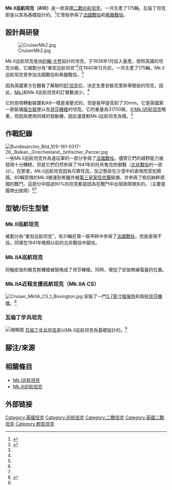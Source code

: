 {{Infobox Weapon
|is_vehicle=yes
|is_UK=yes
|name= Mk.II巡航坦克（A10）
|image= File:Cruiser MkIIA CS 1 Bovington.jpg
|image_size= 300px
|caption= 現藏于[[博文頓坦克博物館|博文頓坦克博物館]]的Mk.II CS
|origin= {{flagcountry|UK}}
|type= [[巡航坦克|巡航坦克]]
|used_by={{UK}}
|designer=[[約翰·卡登|約翰·卡登]]
|design_date=1934
|manufacturer=[[維克斯|維克斯]]等
|service= 1940-1941 <ref name="FortyT"/>
|wars=[[第二次世界大戰|第二次世界大戰]]
|production_date=1938-1940 <ref name=FortyT/>
|number=175輛<ref name="AutoBT-1"/>
|       length=18 ft 4 in （5.5 m）
|        width=8 ft 4 in （2.6 m）
|       height=8 ft 8 in （2.5 m）
|       weight=14.3[[公噸|公噸]]
|   suspension=三輪轉向架 螺旋彈簧懸掛
|   speed=16 mph（公路）<br /> 8 mph（越野）
|        vehicle_range=100英里（公路）
|      primary_armament=[[QF_2磅炮|QF 2磅炮]]<br />備彈量100發
|    secondary_armament=兩挺[[維克斯機槍|維克斯機槍]]或[[貝莎機槍|貝莎機槍]]<br />備彈量4,050發
|       armour=6 - 30 mm
|       engine=AEC A179型6缸[[汽油機|汽油機]]
|           engine_power=150匹
|           pw_ratio=
|         crew=5 <ref name="Tucker2004"/>（車長，裝填手，炮手，駕駛員，機槍手）
}}

'''Mk.II巡航坦克（A10）'''是一款英國[[二戰|二戰]][[巡航坦克|巡航坦克]]。一共生產了175輛。瓦倫丁坦克即是以其為基礎設計的。<ref name="Jackson2010">{{cite book|author=Robert Jackson|title=101 Great Tanks|url=http://books.google.com/books?id=JbmJcTyFLgkC&pg=PA35|date=1 January 2010|publisher=The Rosen Publishing Group|isbn=978-1-4358-3595-5|pages=35–}}</ref>它曾經參與了[[法國戰役|法國戰役]]和[[希臘戰役|希臘戰役]]。

==設計與研發==

[[File:CruiserMk2.jpg|thumb]]

Mk.II巡航坦克是由[[約翰·卡登|約翰·卡登]]設計的坦克，于1938年1月投入量產。按照英國的坦克分級，它被劃分為“重型巡航坦克”<ref name="Tucker2004">{{cite book|author=Spencer Tucker|title=Tanks: An Illustrated History of Their Impact|url=http://books.google.com/books?id=N481TmqiSiUC&pg=PA375|date=1 January 2004|publisher=ABC-CLIO|isbn=978-1-57607-995-9|pages=49–50}}</ref>在1940年12月前，一共生產了175輛。Mk.II巡航坦克曾參加法國戰役和希臘戰役。<ref name="Tucker2004"/>

因為英國軍方在觀看了蘇聯的[[BT坦克|BT坦克]]后，決定生產安裝克里斯蒂懸掛的坦克，因此，[[Mk.I巡航坦克|Mk.I]]和Mk.II巡航坦克的訂單數減少。<ref name="Tucker2004"/>

它的炮塔轉動裝置和A9一樣是液壓式的，但是裝甲提高到了30mm。它是英國第一款裝備[[複合裝甲|複合裝甲]]以及[[貝莎機槍|貝莎機槍]]的坦克。它的重量為31700磅，比[[Mk.I巡航坦克|Mk.I巡航坦克]]略重，但因為使用同樣的發動機，因此速度較Mk.I巡航坦克為慢。<ref name="Tucker2004"/>

==作戰記錄==
[[File:Bundesarchiv_Bild_101I-161-0317-26,_Balkan,_Griechenland,_britischer_Panzer.jpg|thumb]]
一些Mk.II巡航坦克作為遠征軍的一部分參與了[[法國戰役|法國戰役]]。儘管它們的越野能力被發現十分糟糕，但是它們仍然參與了1941年的托布魯克防御戰（[[北非戰役|北非戰役]]的一部分）。在那里，Mk.II巡航坦克因為可靠性高，加之懸掛在沙漠中的表現而受到贊揚。60輛受損的Mk.II被運到希臘并被[[第三皇家坦克團|第三皇家坦克團]]裝備，并參與了抵抗納粹德國的戰鬥。這部分中超過90%的坦克都是因為在戰鬥中出現故障損失的。（主要是履帶出故障）<ref name="Crisp2005"/><ref name="Watt2007"/>
==型號/衍生型號==
===Mk.II巡航坦克===
被劃分為“重型巡航坦克”，有31輛在第一裝甲師中參與了[[法國戰役|法國戰役]]，但是表現不佳。同樣在1941年晚期以前的北非戰役中服役。

===Mk.IIA巡航坦克===
同軸安放的維克斯機槍被替換成了貝莎機槍。同時，增加了安放無線電臺的位置。

===Mk.IIA近程支援巡航坦克（Mk.IIA CS）===
[[File:Cruiser_MkIIA_CS_1_Bovington.jpg|thumb]]
安裝了一門[[3.7英寸榴彈炮|3.7英寸榴彈炮]]和兩挺[[貝莎機槍|貝莎機槍]]。<ref name="White1970">{{cite book|author=Brian Terence White|title=British tanks and fighting vehicles, 1914-1945|url=http://books.google.com/books?id=GIXfAAAAMAAJ|year=1970|publisher=Allan|pages=pp.55}}</ref>

===瓦倫丁步兵坦克===
[[File:Valentine_II_in_Kubinka.jpg|缩略图]]
[[瓦倫丁坦克|瓦倫丁步兵坦克]]是以Mk.II巡航坦克為基礎設計的。<ref name="Jackson2010"/>

==腳注/來源==

{{reflist|refs=
<ref name=FortyT>{{cite book | last = Forty | first = George | authorlink = | coauthors = Jack Livesy| title = The World Encyclopedia of Tanks & Armoured Fighting Vehicles | publisher = Lorenz Books | year = 2006 | location = | pages = 55 | url = | doi = | id = | isbn = 978-0-7548-1741-3}}</ref>

<ref name="AutoBT-1">{{Cite web |url= http://3y.uu456.com/bp-740b9130sa8102d276a22f7s-1.html |title= 二战英军坦克全系列图文介绍 |deadurl= yes |archiveurl= https://web.archive.org/web/20140112122015/http://3y.uu456.com/bp-740b9130sa8102d276a22f7s-1.html |archivedate= 2014-01-12 |accessdate= 2014-01-12 }}</ref>

<ref name="Crisp2005">{{cite book|author=Robert Crisp|title=Brazen Chariots|url=http://books.google.com/books?id=G43GlaLKGb0C|accessdate=13 January 2014|year=2005|publisher=W.W. Norton|location=UK|language=en|isbn=978-0-393-32712-0|page=15}}</ref>

<ref name="Watt2007">{{cite book|author=Jock Watt|title=A Tankie's Travels: World War II Experiences of a Former Member of the Royal Tank Regiment|url=http://books.google.com/books?id=Sl3WAgAACAAJ|accessdate=13 January 2014|year=2007|publisher=Woodfield Pub.|language=en|isbn=978-1-84683-021-1}}</ref>

}}

==相關條目==
*[[Mk.I巡航坦克|Mk.I巡航坦克]]
*[[Mk.III巡航坦克|Mk.III巡航坦克]]

==外部链接==
{{Commons category|Cruiser tank Mk II}}

{{戰間期的英國裝甲戰鬥車輛}}
{{WWIIBritishAFVs}}

[[Category:英國坦克|Category:英國坦克]]
[[Category:巡航坦克|Category:巡航坦克]]
[[Category:二戰坦克|Category:二戰坦克]]
[[Category:英國二戰坦克|Category:英國二戰坦克]]
[[Category:輕型坦克|Category:輕型坦克]]